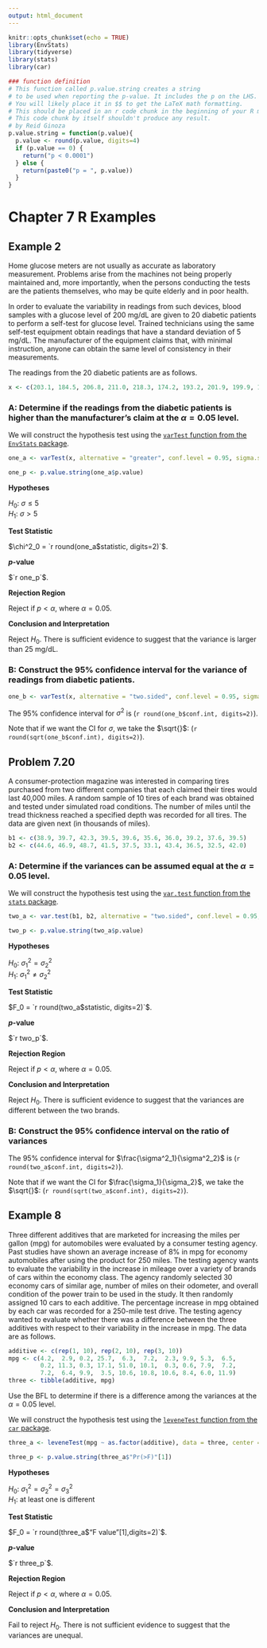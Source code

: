 ```yaml
---
output: html_document
---
```


```r
knitr::opts_chunk$set(echo = TRUE)
library(EnvStats)
library(tidyverse)
library(stats)
library(car)

### function definition
# This function called p.value.string creates a string
# to be used when reporting the p-value. It includes the p on the LHS.
# You will likely place it in $$ to get the LaTeX math formatting.
# This should be placed in an r code chunk in the beginning of your R markdown
# This code chunk by itself shouldn't produce any result.
# by Reid Ginoza
p.value.string = function(p.value){
  p.value <- round(p.value, digits=4)
  if (p.value == 0) {
    return("p < 0.0001")
  } else {
    return(paste0("p = ", p.value))
  }
}
```

# Chapter 7 R Examples

## Example 2

Home glucose meters are not usually as accurate as laboratory measurement. Problems arise from the machines not being properly maintained and, more importantly, when the persons conducting the tests are the patients themselves, who may be quite elderly and in poor health. 

In order to evaluate the variability in readings from such devices, blood samples with a glucose level of 200 mg/dL are given to 20 diabetic patients to perform a self-test for glucose level. Trained technicians using the same self-test equipment obtain readings that have a standard deviation of 5 mg/dL. The manufacturer of the equipment claims that, with minimal instruction, anyone can obtain the same level of consistency in their measurements.

The readings from the 20 diabetic patients are as follows.

```r
x <- c(203.1, 184.5, 206.8, 211.0, 218.3, 174.2, 193.2, 201.9, 199.9, 194.3, 199.4, 193.6, 194.6, 187.2, 197.8, 184.3, 196.1, 196.4, 197.5, 187.9)
```

### A: Determine if the readings from the diabetic patients is higher than the manufacturer's claim at the $\alpha=0.05$ level. 

We will construct the hypothesis test using the [`varTest` function from the `EnvStats` package](https://www.rdocumentation.org/packages/EnvStats/versions/2.3.1/topics/varTest). 
```r
one_a <- varTest(x, alternative = "greater", conf.level = 0.95, sigma.squared = 25)

one_p <- p.value.string(one_a$p.value)
```

**Hypotheses**

$H_0: \ \sigma \le 5$ <br> 
$H_1: \ \sigma > 5$


**Test Statistic**

$\chi^2_0 = `r round(one_a$statistic, digits=2)`$.

***p*-value**

$`r one_p`$.

**Rejection Region**

Reject if $p < \alpha$, where $\alpha=0.05$.

**Conclusion and Interpretation**

Reject $H_0$. There is sufficient evidence to suggest that the variance is larger than 25 mg/dL.

### B: Construct the 95% confidence interval for the variance of readings from diabetic patients.

```r
one_b <- varTest(x, alternative = "two.sided", conf.level = 0.95, sigma.squared = 25)
```

The 95% confidence interval for $\sigma^2$ is (`r round(one_b$conf.int, digits=2)`).

Note that if we want the CI for $\sigma$, we take the $\sqrt{}$: (`r round(sqrt(one_b$conf.int), digits=2)`).

## Problem 7.20

A consumer-protection magazine was interested in comparing tires purchased from two different companies that each claimed their tires would last 40,000 miles. A random sample of 10 tires of each brand was obtained and tested under simulated road conditions. The number of miles until the tread thickness reached a specified depth was recorded for all tires. The data are given next (in thousands of miles).

```r
b1 <- c(38.9, 39.7, 42.3, 39.5, 39.6, 35.6, 36.0, 39.2, 37.6, 39.5)
b2 <- c(44.6, 46.9, 48.7, 41.5, 37.5, 33.1, 43.4, 36.5, 32.5, 42.0)
```

### A: Determine if the variances can be assumed equal at the $\alpha=0.05$ level. 

We will construct the hypothesis test using the [`var.test` function from the `stats` package](https://www.rdocumentation.org/packages/stats/versions/3.6.1/topics/var.test). 
```r
two_a <- var.test(b1, b2, alternative = "two.sided", conf.level = 0.95, ratio = 1)

two_p <- p.value.string(two_a$p.value)
```

**Hypotheses**

$H_0: \ \sigma_1^2 = \sigma_2^2$ <br> 
$H_1: \ \sigma_1^2 \ne \sigma^2_2$


**Test Statistic**

$F_0 = `r round(two_a$statistic, digits=2)`$.

***p*-value**

$`r two_p`$.

**Rejection Region**

Reject if $p < \alpha$, where $\alpha=0.05$.

**Conclusion and Interpretation**

Reject $H_0$. There is sufficient evidence to suggest that the variances are different between the two brands.

### B: Construct the 95% confidence interval on the ratio of variances 

The 95% confidence interval for $\frac{\sigma^2_1}{\sigma^2_2}$ is (`r round(two_a$conf.int, digits=2)`).

Note that if we want the CI for $\frac{\sigma_1}{\sigma_2}$, we take the $\sqrt{}$: (`r round(sqrt(two_a$conf.int), digits=2)`).

## Example 8

Three different additives that are marketed for increasing the miles per gallon (mpg) for automobiles were evaluated by a consumer testing agency. Past studies have shown an average increase of 8% in mpg for economy automobiles after using the product for 250 miles. The testing agency wants to evaluate the variability in the increase in mileage over a variety of brands of cars within the economy class. The agency randomly selected 30 economy cars of similar age, number of miles on their odometer, and overall condition of the power train to be used in the study. It then randomly assigned 10 cars to each additive. The percentage increase in mpg obtained by each car was recorded for a 250-mile test drive. The testing agency wanted to evaluate whether there was a difference between the three additives with respect to their variability in the increase in mpg. The data are as follows. 

```r
additive <- c(rep(1, 10), rep(2, 10), rep(3, 10))
mpg <- c(4.2,  2.9, 0.2, 25.7,  6.3,  7.2,  2.3, 9.9, 5.3,  6.5,
         0.2, 11.3, 0.3, 17.1, 51.0, 10.1,  0.3, 0.6, 7.9,  7.2,
         7.2,  6.4, 9.9,  3.5, 10.6, 10.8, 10.6, 8.4, 6.0, 11.9)
three <- tibble(additive, mpg)
```

Use the BFL to determine if there is a difference among the variances at the $\alpha=0.05$ level.

We will construct the hypothesis test using the [`leveneTest` function from the `car` package](https://www.rdocumentation.org/packages/car/versions/3.0-3/topics/leveneTest). 

```r
three_a <- leveneTest(mpg ~ as.factor(additive), data = three, center = median)

three_p <- p.value.string(three_a$"Pr(>F)"[1])
```

**Hypotheses**

$H_0: \ \sigma_1^2 = \sigma_2^2 = \sigma^2_3$ <br> 
$H_1:$ at least one is different


**Test Statistic**

$F_0 = `r round(three_a$"F value"[1],digits=2)`$.

***p*-value**

$`r three_p`$.

**Rejection Region**

Reject if $p < \alpha$, where $\alpha=0.05$.

**Conclusion and Interpretation**

Fail to reject $H_0$. There is not sufficient evidence to suggest that the variances are unequal.






